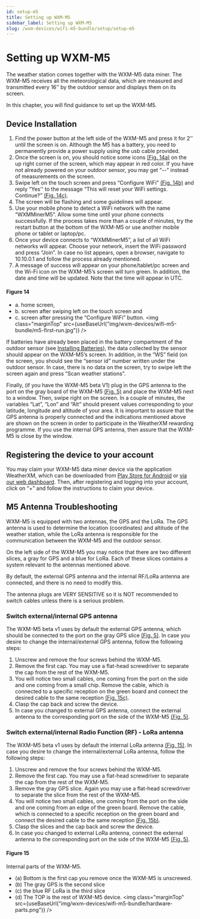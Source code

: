 ```yaml
---
id: setup-m5
title: Setting up WXM-M5
sidebar_label: Setting up WXM-M5
slug: /wxm-devices/wifi-m5-bundle/setup/setup-m5
---
```



# Setting up WXM-M5

The weather station comes together with the WXM-M5 data miner.
The WXM-M5 receives all the meteorological data, which are measured and transmitted every 16’’ by the outdoor sensor
and displays them on its screen.

In this chapter, you will find guidance to set up the WXM-M5.

## Device Installation

1. Find the power button at the left side of the WXM-M5 and press it for 2’’ until the screen is on.
   Although the M5 has a battery, you need to permanently provide a power supply using the usb cable provided.
1. Once the screen is on, you should notice some icons [(Fig. 14a)](/wxm-devices/wifi-m5-bundle/setup/setup-m5#figure-14) on the up right corner of the screen, which may appear in red color.
   If you have not already powered on your outdoor sensor, you may get “--” instead of measurements on the screen.
1. Swipe left on the touch screen and press “Configure WiFi” [(Fig. 14b)](/wxm-devices/wifi-m5-bundle/setup/setup-m5#figure-14)
   and reply “Yes'' to the message “This will reset your WiFi settings. Continue?” [(Fig. 14c)](/wxm-devices/wifi-m5-bundle/setup/setup-m5#figure-14).
1. The screen will be flashing and some guidelines will appear.
1. Use your mobile phone to detect a WiFi network with the name “WXMMinerM5”. Allow some time until your phone connects successfully.
   If the process takes more than a couple of minutes, try the restart button at the bottom of the WXM-M5 or use another mobile phone or tablet or laptop/pc.
1. Once your device connects to “WXMMinerM5”, a list of all WiFi networks will appear.
   Choose your network, insert the WiFi password and press “Join”.
   In case no list appears, open a browser, navigate to 10.10.0.1 and follow the process already mentioned.
1. A message of success will appear on your phone/tablet/pc screen and the Wi-Fi icon on the WXM-M5’s screen will turn green.
   In addition, the date and time will be updated. Note that the time will appear in UTC.

#### Figure 14

- a. home screen,
- b. screen after swiping left on the touch screen and
- c. screen after pressing the “Configure WiFi” button.
  <img class="marginTop" src={useBaseUrl("img/wxm-devices/wifi-m5-bundle/m5-first-run.jpg")} />

If batteries have already been placed in the battery compartment of the outdoor sensor (see [Installing Batteries](/wxm-devices/wifi-m5-bundle/setup/setup-weather-station#installing-batteries)),
the data collected by the sensor should appear on the WXM-M5’s screen.
In addition, in the “WS” field (on the screen, you should see the “sensor id” number written under the outdoor sensor.
In case, there is no data on the screen, try to swipe left the screen again and press “Scan weather stations”.

Finally, (if you have the WXM-M5 beta V1) plug in the GPS antenna to the port on the gray board of the WXM-M5 [(Fig. 5)](/wxm-devices/wifi-m5-bundle/setup/contents#figure-5)
and place the WXM-M5 next to a window. Then, swipe right on the screen.
In a couple of minutes, the variables “Lat”, “Lon” and “Alt” should present values
corresponding to your latitude, longitude and altitude of your area.
It is important to assure that the GPS antenna is properly connected and the indications mentioned above
are shown on the screen in order to participate in the WeatherXM rewarding programme.
If you use the internal GPS antenna, then assure that the WXM-M5 is close by the window.

## Registering the device to your account

You may claim your WXM-M5 data miner device via the application WeatherXM,
which can be downloaded from [Play Store for Android](https://play.google.com/store/apps/details?id=com.weatherxm.app) or [via our web dashboard](https://console.weatherxm.com/login).
Then, after registering and logging into your account, click on “+” and follow the instructions to claim your device.

## M5 Antenna Troubleshooting

WXM-M5 is equipped with two antennas, the GPS and the LoRa. The GPS antenna is used to determine the location (coordinates) and altitude of the weather station,
while the LoRa antenna is responsible for the communication between the WXM-M5 and the outdoor sensor.

On the left side of the WXM-M5 you may notice that there are two different slices, a gray for GPS and a blue for LoRa.
Each of these slices contains a system relevant to the antennas mentioned above.

By default, the external GPS antenna and the internal RF/LoRa antenna are connected, and there is no need to modify this.

The antenna plugs are VERY SENSITIVE so it is NOT recommended to switch cables unless there is a serious problem.

### Switch external/internal GPS antenna

The WXM-M5 beta v1 uses by default the external GPS antenna, which should be connected to the port on the gray GPS slice [(Fig. 5)](/wxm-devices/wifi-m5-bundle/setup/contents#figure-5).
In case you desire to change the internal/external GPS antenna, follow the following steps:

1. Unscrew and remove the four screws behind the WXM-M5.
1. Remove the first cap. You may use a flat-head screwdriver to separate the cap from the rest of the WXM-M5.
1. You will notice two small cables, one coming from the port on the side and one coming from a small chip.
   Remove the cable, which is connected to a specific reception on the green board and connect the desired cable to the same reception [(Fig. 15c)](/wxm-devices/wifi-m5-bundle/setup/setup-m5#figure-15).
1. Clasp the cap back and screw the device.
1. In case you changed to external GPS antenna, connect the external antenna to the corresponding port on the side of the WXM-M5 [(Fig. 5)](/wxm-devices/wifi-m5-bundle/setup/contents#figure-5).

### Switch external/internal Radio Function (RF) - LoRa antenna

The WXM-M5 beta v1 uses by default the internal LoRa antenna [(Fig. 15)](/wxm-devices/wifi-m5-bundle/setup/setup-m5#figure-15).
In case you desire to change the internal/external LoRa antenna, follow the following steps:

1. Unscrew and remove the four screws behind the WXM-M5.
1. Remove the first cap. You may use a flat-head screwdriver to separate the cap from the rest of the WXM-M5.
1. Remove the gray GPS slice. Again you may use a flat-head screwdriver to separate the slice from the rest of the WXM-M5.
1. You will notice two small cables, one coming from the port on the side and one coming from an edge of the green board.
   Remove the cable, which is connected to a specific reception on the green board and
   connect the desired cable to the same reception [(Fig. 15b)](/wxm-devices/wifi-m5-bundle/setup/setup-m5#figure-15).
1. Clasp the slices and the cap back and screw the device.
1. In case you changed to external LoRa antenna, connect the external antenna to the corresponding port on the side of the WXM-M5 [(Fig. 5)](/wxm-devices/wifi-m5-bundle/setup/contents#figure-5).

#### Figure 15

Internal parts of the WXM-M5.

- (a) Bottom is the first cap you remove once the WXM-M5 is unscrewed.
- (b) The gray GPS is the second slice
- (c) the blue RF LoRa is the third slice
- (d) The TOP is the rest of WXM-M5 device.
  <img class="marginTop" src={useBaseUrl("img/wxm-devices/wifi-m5-bundle/hardware-parts.png")} />
